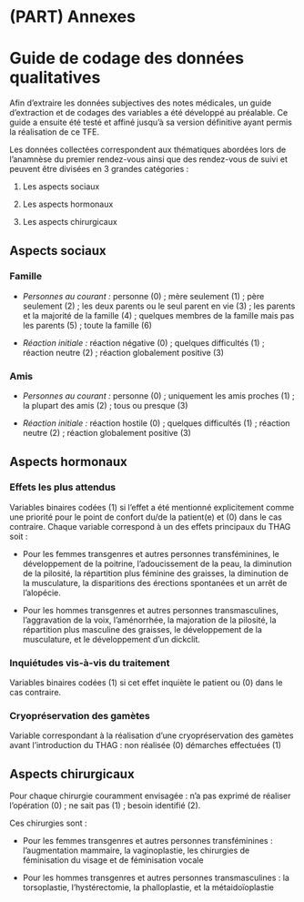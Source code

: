 # (PART) Annexes

# Guide de codage des données qualitatives {#guide-de-codage-des-données-subjectives}

Afin d'extraire les données subjectives des notes médicales, un guide d'extraction et de codages des variables a été développé au préalable. Ce guide a ensuite été testé et affiné jusqu'à sa version définitive ayant permis la réalisation de ce TFE.

Les données collectées correspondent aux thématiques abordées lors de l'anamnèse du premier rendez-vous ainsi que des rendez-vous de suivi et peuvent être divisées en 3 grandes catégories :

1.  Les aspects sociaux

2.  Les aspects hormonaux

3.  Les aspects chirurgicaux

## Aspects sociaux {#aspects-sociaux}

### Famille

-   *Personnes au courant :* personne (0) ; mère seulement (1) ; père seulement (2) ; les deux parents ou le seul parent en vie (3) ; les parents et la majorité de la famille (4) ; quelques membres de la famille mais pas les parents (5) ; toute la famille (6)

-   *Réaction initiale :* réaction négative (0) ; quelques difficultés (1) ; réaction neutre (2) ; réaction globalement positive (3)

### Amis

-   *Personnes au courant :* personne (0) ; uniquement les amis proches (1) ; la plupart des amis (2) ; tous ou presque (3)

-   *Réaction initiale :* réaction hostile (0) ; quelques difficultés (1) ; réaction neutre (2) ; réaction globalement positive (3)

## Aspects hormonaux {#aspects-hormonaux}

### Effets les plus attendus

Variables binaires codées (1) si l'effet a été mentionné explicitement comme une priorité pour le point de confort du/de la patient(e) et (0) dans le cas contraire. Chaque variable correspond à un des effets principaux du THAG soit :

-   Pour les femmes transgenres et autres personnes transféminines, le développement de la poitrine, l'adoucissement de la peau, la diminution de la pilosité, la répartition plus féminine des graisses, la diminution de la musculature, la disparitions des érections spontanées et un arrêt de l'alopécie.

-   Pour les hommes transgenres et autres personnes transmasculines, l'aggravation de la voix, l'aménorrhée, la majoration de la pilosité, la répartition plus masculine des graisses, le développement de la musculature, et le développement d'un dickclit.

### Inquiétudes vis-à-vis du traitement

Variables binaires codées (1) si cet effet inquiète le patient ou (0) dans le cas contraire.

### Cryopréservation des gamètes

Variable correspondant à la réalisation d'une cryopréservation des gamètes avant l'introduction du THAG : non réalisée (0) démarches effectuées (1)

## Aspects chirurgicaux {#aspects-chirurgicaux}

Pour chaque chirurgie couramment envisagée : n'a pas exprimé de réaliser l'opération (0) ; ne sait pas (1) ; besoin identifié (2).

Ces chirurgies sont :

-   Pour les femmes transgenres et autres personnes transféminines : l'augmentation mammaire, la vaginoplastie, les chirurgies de féminisation du visage et de féminisation vocale

-   Pour les hommes transgenres et autres personnes transmasculines : la torsoplastie, l'hystérectomie, la phalloplastie, et la métaidoïoplastie

